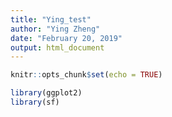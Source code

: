 ```yaml
---
title: "Ying_test"
author: "Ying Zheng"
date: "February 20, 2019"
output: html_document
---
```


```r
knitr::opts_chunk$set(echo = TRUE)
```


```r
library(ggplot2)
library(sf)
```

